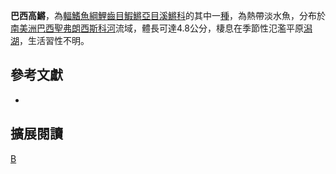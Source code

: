 {{Speciesbox 
| taxon = Hypsolebias sertanejo
| status = NE
| status_system = IUCN3.1
| authority =  [[Costa|Costa]], 2012
| synonyms = 
}}
'''巴西高鱂'''，為[[輻鰭魚綱|輻鰭魚綱]][[鯉齒目|鯉齒目]][[鰕鱂亞目|鰕鱂亞目]][[溪鱂科|溪鱂科]]的其中一[[種|種]]，為熱帶淡水魚，分布於[[南美洲|南美洲]][[巴西|巴西]][[聖弗朗西斯科河|聖弗朗西斯科河]]流域，體長可達4.8公分，棲息在季節性氾濫平原[[潟湖|潟湖]]，生活習性不明。

== 參考文獻 ==
*{{FishBase_species|genus=Hypsolebias|species=sertanejo|year=2014|month=8}}

== 擴展閱讀 ==
{{refbegin}}
{{wikispecies-inline|Hypsolebias sertanejo|巴西高鱂}}
{{refend}}
{{Taxonbar|from=Q18019991}}

[[Category:高鱂屬|B]]


{{魚類小作品}}